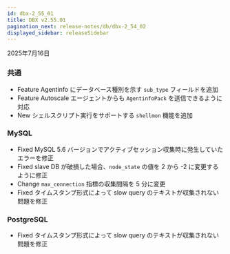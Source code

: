 ```yaml
---
id: dbx-2_55_01
title: DBX v2.55.01
pagination_next: release-notes/db/dbx-2_54_02
displayed_sidebar: releaseSidebar
---
```


2025年7月16日

### 共通

- <Status priority='2'>Feature</Status> Agentinfo にデータベース種別を示す `sub_type` フィールドを追加
- <Status priority='2'>Feature</Status> Autoscale エージェントからも `AgentinfoPack` を送信できるように対応
- <Status priority='1'>New</Status> シェルスクリプト実行をサポートする `shellmon` 機能を追加

### MySQL

- <Status priority='0'>Fixed</Status> MySQL 5.6 バージョンでアクティブセッション収集時に発生していたエラーを修正
- <Status priority='0'>Fixed</Status> slave DB が破損した場合、`node_state` の値を 2 から -2 に変更するように修正
- <Status priority='2'>Change</Status> `max_connection` 指標の収集間隔を 5 分に変更
- <Status priority='0'>Fixed</Status> タイムスタンプ形式によって slow query のテキストが収集されない問題を修正

### PostgreSQL

- <Status priority='0'>Fixed</Status> タイムスタンプ形式によって slow query のテキストが収集されない問題を修正
